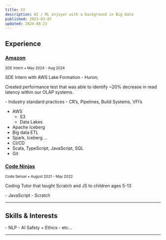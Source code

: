 ```yaml
---
title: CV
description: AI / ML enjoyer with a background in Big Data
published: 2023-03-07
updated: 2024-08-23
---
```



## Experience

<Spacer height="lg" />

### [Amazon](https://www.amazonfutureengineer.com/)

<small>SDE Intern &bull; May 2024 - Aug 2024</small>

SDE Intern with AWS Lake Formation - Huron; 

Created performance test that was able to identify ~20% decrease in read latency within our OLAP systems. 

<Columns>
- Industry standard practices
- CR’s, Pipelines, Build Systems, VFI’s

- AWS 
    - S3
    - Data Lakes
- Apache Iceberg
- Big data ETL
- Spark, Iceberg …
- CI/CD
- Scala, TypeScript, JavaScript, SQL
- Git
</Columns>

<Spacer height="lg" />

### [Code Ninjas](https://www.codeninjas.com/va-burke)

<small>Code Sensei &bull; August 2021 - May 2022</small>

Coding Tutor that taught Scratch and JS to children ages 5-13

<Columns>
- JavaScript
- Scratch
</Columns>

---

## Skills & Interests

<Spacer height="lg" />

<Columns>
- NLP
- AI Safety + Ethics
- etc...
</Columns>

---

<Spacer height="lg" />
